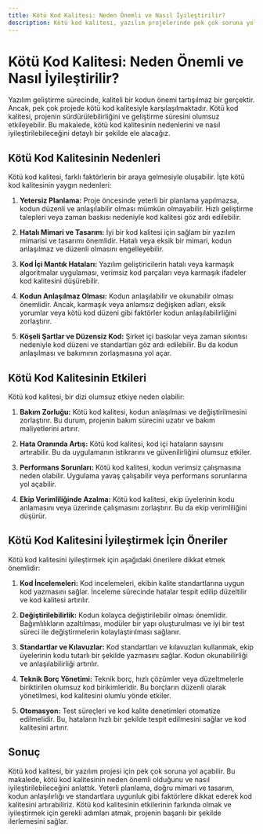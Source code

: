 ```yaml
---
title: Kötü Kod Kalitesi: Neden Önemli ve Nasıl İyileştirilir?
description: Kötü kod kalitesi, yazılım projelerinde pek çok soruna yol açan bir durumdur. Bu makalede, kötü kod kalitesinin neden önemli olduğunu ve nasıl iyileştirilebileceğini detaylı bir şekilde ele alacağız.
---
```


# Kötü Kod Kalitesi: Neden Önemli ve Nasıl İyileştirilir?

Yazılım geliştirme sürecinde, kaliteli bir kodun önemi tartışılmaz bir gerçektir. Ancak, pek çok projede kötü kod kalitesiyle karşılaşılmaktadır. Kötü kod kalitesi, projenin sürdürülebilirliğini ve geliştirme süresini olumsuz etkileyebilir. Bu makalede, kötü kod kalitesinin nedenlerini ve nasıl iyileştirilebileceğini detaylı bir şekilde ele alacağız.

## Kötü Kod Kalitesinin Nedenleri

Kötü kod kalitesi, farklı faktörlerin bir araya gelmesiyle oluşabilir. İşte kötü kod kalitesinin yaygın nedenleri:

1. **Yetersiz Planlama:** Proje öncesinde yeterli bir planlama yapılmazsa, kodun düzenli ve anlaşılabilir olması mümkün olmayabilir. Hızlı geliştirme talepleri veya zaman baskısı nedeniyle kod kalitesi göz ardı edilebilir.

2. **Hatalı Mimari ve Tasarım:** İyi bir kod kalitesi için sağlam bir yazılım mimarisi ve tasarımı önemlidir. Hatalı veya eksik bir mimari, kodun anlaşılmaz ve düzenli olmasını engelleyebilir.

3. **Kod İçi Mantık Hataları:** Yazılım geliştiricilerin hatalı veya karmaşık algoritmalar uygulaması, verimsiz kod parçaları veya karmaşık ifadeler kod kalitesini düşürebilir.

4. **Kodun Anlaşılmaz Olması:** Kodun anlaşılabilir ve okunabilir olması önemlidir. Ancak, karmaşık veya anlamsız değişken adları, eksik yorumlar veya kötü kod düzeni gibi faktörler kodun anlaşılabilirliğini zorlaştırır.

5. **Köşeli Şartlar ve Düzensiz Kod:** Şirket içi baskılar veya zaman sıkıntısı nedeniyle kod düzeni ve standartları göz ardı edilebilir. Bu da kodun anlaşılması ve bakımının zorlaşmasına yol açar.

## Kötü Kod Kalitesinin Etkileri

Kötü kod kalitesi, bir dizi olumsuz etkiye neden olabilir:

1. **Bakım Zorluğu:** Kötü kod kalitesi, kodun anlaşılması ve değiştirilmesini zorlaştırır. Bu durum, projenin bakım sürecini uzatır ve bakım maliyetlerini artırır.

2. **Hata Oranında Artış:** Kötü kod kalitesi, kod içi hataların sayısını artırabilir. Bu da uygulamanın istikrarını ve güvenilirliğini olumsuz etkiler.

3. **Performans Sorunları:** Kötü kod kalitesi, kodun verimsiz çalışmasına neden olabilir. Uygulama yavaş çalışabilir veya performans sorunlarına yol açabilir.

4. **Ekip Verimliliğinde Azalma:** Kötü kod kalitesi, ekip üyelerinin kodu anlamasını veya üzerinde çalışmasını zorlaştırır. Bu da ekip verimliliğini düşürür.

## Kötü Kod Kalitesini İyileştirmek İçin Öneriler

Kötü kod kalitesini iyileştirmek için aşağıdaki önerilere dikkat etmek önemlidir:

1. **Kod İncelemeleri:** Kod incelemeleri, ekibin kalite standartlarına uygun kod yazmasını sağlar. İnceleme sürecinde hatalar tespit edilip düzeltilir ve kod kalitesi artırılır.

2. **Değiştirilebilirlik:** Kodun kolayca değiştirilebilir olması önemlidir. Bağımlılıkların azaltılması, modüler bir yapı oluşturulması ve iyi bir test süreci ile değiştirmelerin kolaylaştırılması sağlanır.

3. **Standartlar ve Kılavuzlar:** Kod standartları ve kılavuzları kullanmak, ekip üyelerinin kodu tutarlı bir şekilde yazmasını sağlar. Kodun okunabilirliği ve anlaşılabilirliği artırılır.

4. **Teknik Borç Yönetimi:** Teknik borç, hızlı çözümler veya düzeltmelerle biriktirilen olumsuz kod birikimleridir. Bu borçların düzenli olarak yönetilmesi, kod kalitesini olumlu yönde etkiler.

5. **Otomasyon:** Test süreçleri ve kod kalite denetimleri otomatize edilmelidir. Bu, hataların hızlı bir şekilde tespit edilmesini sağlar ve kod kalitesini artırır.

## Sonuç

Kötü kod kalitesi, bir yazılım projesi için pek çok soruna yol açabilir. Bu makalede, kötü kod kalitesinin neden önemli olduğunu ve nasıl iyileştirilebileceğini anlattık. Yeterli planlama, doğru mimari ve tasarım, kodun anlaşılırlığı ve standartlara uygunluk gibi faktörlere dikkat ederek kod kalitesini artırabiliriz. Kötü kod kalitesinin etkilerinin farkında olmak ve iyileştirmek için gerekli adımları atmak, projenin başarılı bir şekilde ilerlemesini sağlar.